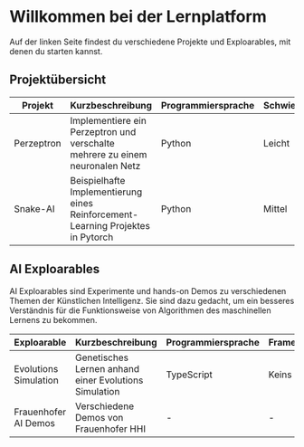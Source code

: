 # Willkommen bei der Lernplatform
 
Auf der linken Seite findest du verschiedene Projekte und Exploarables, mit denen du starten kannst.

## Projektübersicht

| Projekt    | Kurzbeschreibung                                                             | Programmiersprache | Schwierigkeitsgrad | Framework |
|------------|------------------------------------------------------------------------------|--------------------|--------------------|-----------|
| Perzeptron | Implementiere ein Perzeptron und verschalte mehrere zu einem neuronalen Netz | Python             | Leicht             | Keins     |
| Snake-AI | Beispielhafte Implementierung eines Reinforcement-Learning Projektes in Pytorch | Python | Mittel | Pytorch |


## AI Exploarables

AI Exploarables sind Experimente und hands-on Demos zu verschiedenen Themen der Künstlichen Intelligenz. Sie sind dazu gedacht, um ein besseres Verständnis für die Funktionsweise von Algorithmen
des maschinellen Lernens zu bekommen.

| Exploarable    | Kurzbeschreibung                                                             | Programmiersprache | Framework |
|------------|------------------------------------------------------------------------------|--------------------|--------------------|
| Evolutions Simulation | Genetisches Lernen anhand einer Evolutions Simulation | TypeScript                  | Keins     |
| Frauenhofer AI Demos | Verschiedene Demos von Frauenhofer HHI | - |  -     |

